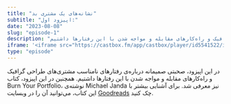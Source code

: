 ```yaml
---
title: "نشانه‌های یک مشتری بد"
subtitle: "اپیزود اول:"
date: "2023-08-08"
slug: "episode-1"
description: "در این اپیزود، صحبتی صمیمانه درباره‌ی رفتارهای نامناسب مشتری‌های طراحی گرافیک و راه‌کارهای مقابله و مواجه شدن با این رفتارها داشتیم."
iframe: '<iframe src="https://castbox.fm/app/castbox/player/id5541522/id622316993?v=8.22.11&autoplay=0&hide_list=1" frameborder="0" width="100%" height="200"></iframe>'
type: "episode"
---
```



در این اپیزود، صحبتی صمیمانه درباره‌ی رفتارهای نامناسب مشتری‌های طراحی گرافیک و راه‌کارهای مقابله و مواجه شدن با این رفتارها داشتیم.
همچنین در این اپیزود، کتاب Burn Your Portfolio، نوشته‌ی Michael Janda نیز معرفی شد.
برای آشنایی بیشتر با این کتاب، می‌توانید آن را در وبسایت [Goodreads](https://www.goodreads.com/book/show/18058004-burn-your-portfolio) چک کنید.